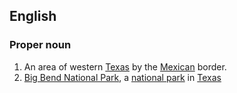==English==
{{wikipedia}}

===Proper noun===
{{en-proper noun}}

# An area of western [[Texas]] by the [[Mexican]] border.
# [[w:Big Bend National Park|Big Bend National Park]], a [[national park]] in [[Texas]]